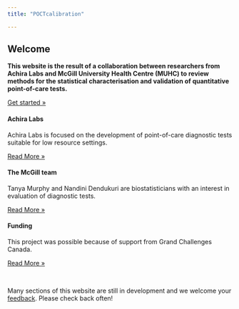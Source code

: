 ```yaml
---
title: "POCTcalibration"

---
```



<!--  Main Content -->
<!--  manually delete h1 title from html file after rendering -->
<div class="jumbotron">
<h2><strong>Welcome</strong></h2>
<p><strong>This website is the result of a collaboration between researchers from Achira Labs and McGill University Health Centre (MUHC) to review methods for the statistical characterisation and validation of quantitative point-of-care tests.</strong></p>
<p><a href="over_overview.html" class="btn btn-primary btn-md" role="button">Get started &raquo;</a></p>
</div>
<div class="row">
<div class="col-sm-6 col-md-4">
<div>
<h4>Achira Labs</h4>
<p>Achira Labs is focused on the development of point-of-care diagnostic tests suitable
      for low resource settings.</p>
<p><a href="http://www.achiralabs.com/" class="btn btn-default" role="button" target="_blank">Read More &raquo;</a></p>
</div>
</div>
<div class="col-sm-6 col-md-4">
<div>
<h4>The McGill team</h4>
<p>Tanya Murphy and Nandini Dendukuri are biostatisticians with an interest in evaluation of diagnostic tests.</p>
<p><a href="http://www.nandinidendukuri.com" class="btn btn-default" role="button" target="_blank">Read More &raquo;</a></p>
</div>
</div>
<div class="col-sm-6 col-md-4">
<div>
<h4>Funding</h4>
<p>This project was possible because of support from Grand Challenges Canada.</p>
<p><a href="http://www.grandchallenges.ca/grantee-stars/0002-02-02/" class="btn btn-default" role="button" target="_blank">
Read More &raquo;</a></p>
</div>
</div>
</div>
<br>

<div class="alert alert-warning"><p>Many sections of this website are still in development and we welcome your <a href="mailto:poct.calibration@gmail.com">feedback</a>. Please check back often!</p>
</div>
<br>

